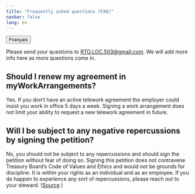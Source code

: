 ```yaml
---
title: "Frequently asked questions (FAQ)"
navbar: false
lang: en
---
```


<link rel="stylesheet" href=https://cdnjs.cloudflare.com/ajax/libs/font-awesome/4.7.0/css/font-awesome.min.css><button onclick="window.location = location.href.replace('en','fr');" class="btn"><i class="fa fa-language"></i> Français</button>

Please send your questions to [RTO.LOC.503@gmail.com](mailto:RTO.LOC.503@gmail.com). We will add more info here as more questions come in.

## Should I renew my agreement in myWorkArrangements?

Yes. If you don't have an active telework agreement the employer could insist you work in office 5 days a week. Signing a work arrangement does not limit your ability to request a new telework agreement in future.

## Will I be subject to any negative repercussions by signing the petition?

No, you should not be subject to any repercussions and should sign the petition without fear of doing so. Signing this petition does not contravene Treasury Board’s Code of Values and Ethics and would not be grounds for discipline. It is within your rights as an individual and as an employee. If you do happen to experience any sort of repercussions, please reach out to your steward. ([Source](https://pipsc.ca/news-issues/return-to-workplace/faq-returning-to-workplace) )